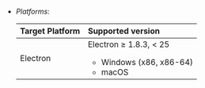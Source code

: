 <PlatformWrapper platform="electron">

<ProductWrapper notAllowed="signaling, cloud-recording">

- *Platforms*:

    | Target Platform | Supported version | 
    |:----------------|:------------------|
    | Electron        | Electron ≥ 1.8.3, < 25 <ul><li>Windows (x86, x86-64)</li><li>macOS</li></ul> |

</ProductWrapper>

</PlatformWrapper>

